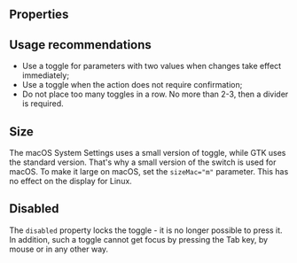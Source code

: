 
<Meta of={Stories} />

<Intro
  name="Toggle"
  description="A toggle lets people choose between a pair of opposing states, like on and off, using a different appearance to indicate each state."
/>

<Canvas>
  <Story of={Stories.Basic} />
</Canvas>

## Properties

<Props />

## Usage recommendations

- Use a toggle for parameters with two values when changes take effect immediately;
- Use a toggle when the action does not require confirmation;
- Do not place too many toggles in a row. No more than 2-3, then a divider is required.

## Size

The macOS System Settings uses a small version of toggle, while GTK uses the standard version. That's why a small version of the switch is used for macOS. To make it large on macOS, set the `sizeMac="m"` parameter. This has no effect on the display for Linux.

<Canvas>
  <Story of={Stories.Size} />
</Canvas>

## Disabled

The `disabled` property locks the toggle - it is no longer possible to press it. In addition, such a toggle cannot get focus by pressing the Tab key, by mouse or in any other way.

<Canvas>
  <Story of={Stories.Disabled} />
</Canvas>

